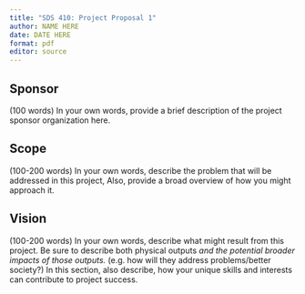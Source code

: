 ```yaml
---
title: "SDS 410: Project Proposal 1"
author: NAME HERE
date: DATE HERE
format: pdf
editor: source
---
```


## Sponsor

(100 words) In your own words, provide a brief description of the project sponsor organization here. 

## Scope

(100-200 words) In your own words, describe the problem that will be addressed in this project, Also, provide a broad overview of how you might approach it. 

## Vision

(100-200 words) In  your own words, describe what might result from this project. Be sure to describe both physical outputs *and the potential broader impacts of those outputs.* (e.g. how will they address problems/better society?) In this section, also describe, how your unique skills and interests can contribute to project success.  
